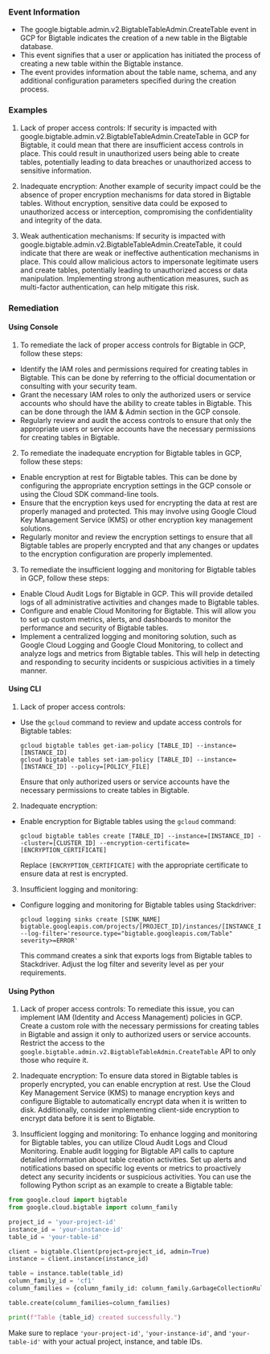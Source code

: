 
### Event Information

- The google.bigtable.admin.v2.BigtableTableAdmin.CreateTable event in GCP for Bigtable indicates the creation of a new table in the Bigtable database.
- This event signifies that a user or application has initiated the process of creating a new table within the Bigtable instance.
- The event provides information about the table name, schema, and any additional configuration parameters specified during the creation process.


### Examples

1. Lack of proper access controls: If security is impacted with google.bigtable.admin.v2.BigtableTableAdmin.CreateTable in GCP for Bigtable, it could mean that there are insufficient access controls in place. This could result in unauthorized users being able to create tables, potentially leading to data breaches or unauthorized access to sensitive information.

2. Inadequate encryption: Another example of security impact could be the absence of proper encryption mechanisms for data stored in Bigtable tables. Without encryption, sensitive data could be exposed to unauthorized access or interception, compromising the confidentiality and integrity of the data.

3. Weak authentication mechanisms: If security is impacted with google.bigtable.admin.v2.BigtableTableAdmin.CreateTable, it could indicate that there are weak or ineffective authentication mechanisms in place. This could allow malicious actors to impersonate legitimate users and create tables, potentially leading to unauthorized access or data manipulation. Implementing strong authentication measures, such as multi-factor authentication, can help mitigate this risk.

### Remediation

#### Using Console

1. To remediate the lack of proper access controls for Bigtable in GCP, follow these steps:

- Identify the IAM roles and permissions required for creating tables in Bigtable. This can be done by referring to the official documentation or consulting with your security team.
- Grant the necessary IAM roles to only the authorized users or service accounts who should have the ability to create tables in Bigtable. This can be done through the IAM & Admin section in the GCP console.
- Regularly review and audit the access controls to ensure that only the appropriate users or service accounts have the necessary permissions for creating tables in Bigtable.

2. To remediate the inadequate encryption for Bigtable tables in GCP, follow these steps:

- Enable encryption at rest for Bigtable tables. This can be done by configuring the appropriate encryption settings in the GCP console or using the Cloud SDK command-line tools.
- Ensure that the encryption keys used for encrypting the data at rest are properly managed and protected. This may involve using Google Cloud Key Management Service (KMS) or other encryption key management solutions.
- Regularly monitor and review the encryption settings to ensure that all Bigtable tables are properly encrypted and that any changes or updates to the encryption configuration are properly implemented.

3. To remediate the insufficient logging and monitoring for Bigtable tables in GCP, follow these steps:

- Enable Cloud Audit Logs for Bigtable in GCP. This will provide detailed logs of all administrative activities and changes made to Bigtable tables.
- Configure and enable Cloud Monitoring for Bigtable. This will allow you to set up custom metrics, alerts, and dashboards to monitor the performance and security of Bigtable tables.
- Implement a centralized logging and monitoring solution, such as Google Cloud Logging and Google Cloud Monitoring, to collect and analyze logs and metrics from Bigtable tables. This will help in detecting and responding to security incidents or suspicious activities in a timely manner.

#### Using CLI

1. Lack of proper access controls:
- Use the `gcloud` command to review and update access controls for Bigtable tables:
  ```
  gcloud bigtable tables get-iam-policy [TABLE_ID] --instance=[INSTANCE_ID]
  gcloud bigtable tables set-iam-policy [TABLE_ID] --instance=[INSTANCE_ID] --policy=[POLICY_FILE]
  ```
  Ensure that only authorized users or service accounts have the necessary permissions to create tables in Bigtable.

2. Inadequate encryption:
- Enable encryption for Bigtable tables using the `gcloud` command:
  ```
  gcloud bigtable tables create [TABLE_ID] --instance=[INSTANCE_ID] --cluster=[CLUSTER_ID] --encryption-certificate=[ENCRYPTION_CERTIFICATE]
  ```
  Replace `[ENCRYPTION_CERTIFICATE]` with the appropriate certificate to ensure data at rest is encrypted.

3. Insufficient logging and monitoring:
- Configure logging and monitoring for Bigtable tables using Stackdriver:
  ```
  gcloud logging sinks create [SINK_NAME] bigtable.googleapis.com/projects/[PROJECT_ID]/instances/[INSTANCE_ID]/tables/[TABLE_ID] --log-filter='resource.type="bigtable.googleapis.com/Table" severity>=ERROR'
  ```
  This command creates a sink that exports logs from Bigtable tables to Stackdriver. Adjust the log filter and severity level as per your requirements.

#### Using Python

1. Lack of proper access controls: To remediate this issue, you can implement IAM (Identity and Access Management) policies in GCP. Create a custom role with the necessary permissions for creating tables in Bigtable and assign it only to authorized users or service accounts. Restrict the access to the `google.bigtable.admin.v2.BigtableTableAdmin.CreateTable` API to only those who require it.

2. Inadequate encryption: To ensure data stored in Bigtable tables is properly encrypted, you can enable encryption at rest. Use the Cloud Key Management Service (KMS) to manage encryption keys and configure Bigtable to automatically encrypt data when it is written to disk. Additionally, consider implementing client-side encryption to encrypt data before it is sent to Bigtable.

3. Insufficient logging and monitoring: To enhance logging and monitoring for Bigtable tables, you can utilize Cloud Audit Logs and Cloud Monitoring. Enable audit logging for Bigtable API calls to capture detailed information about table creation activities. Set up alerts and notifications based on specific log events or metrics to proactively detect any security incidents or suspicious activities. You can use the following Python script as an example to create a Bigtable table:

```python
from google.cloud import bigtable
from google.cloud.bigtable import column_family

project_id = 'your-project-id'
instance_id = 'your-instance-id'
table_id = 'your-table-id'

client = bigtable.Client(project=project_id, admin=True)
instance = client.instance(instance_id)

table = instance.table(table_id)
column_family_id = 'cf1'
column_families = {column_family_id: column_family.GarbageCollectionRule()}

table.create(column_families=column_families)

print(f"Table {table_id} created successfully.")
```

Make sure to replace `'your-project-id'`, `'your-instance-id'`, and `'your-table-id'` with your actual project, instance, and table IDs.

